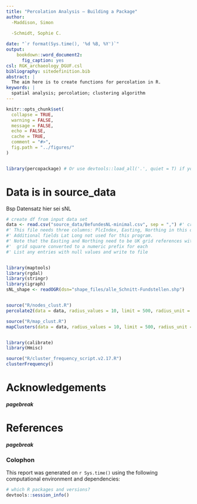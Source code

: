 ```yaml
---
title: "Percolation Analysis – Building a Package"
author:
  -Maddison, Simon
  
  -Schmidt, Sophie C.

date: "`r format(Sys.time(), '%d %B, %Y')`"
output: 
    bookdown::word_document2:
      fig_caption: yes
csl: RGK_archaeology_DGUF.csl
bibliography: sitedefinition.bib
abstract: |
  The aim here is to create functions for percolation in R.
keywords: |
  spatial analysis; percolation; clustering algorithm
---
```


```r
knitr::opts_chunk$set(
  collapse = TRUE,
  warning = FALSE,
  message = FALSE,
  echo = FALSE,
  cache = TRUE,
  comment = "#>",
  fig.path = "../figures/"
)


library(percopackage) # Or use devtools::load_all('.', quiet = T) if your code is in script files, rather than as functions in the `/R` diretory
```

# Data is in source_data

Bsp Datensatz hier sei sNL

```r

# create df from input data set
data <- read.csv("source_data/BefundesNL-minimal.csv", sep = ",") #' crazy mistakes happen if this is wrong...
#' This file needs three columns: PlcIndex, Easting, Northing in this order.
#' Additional fields Lat Long not used for this program.
#' Note that the Easting and Northing need to be UK grid references with the Alphabetic
#'  grid square converted to a numeric prefix for each
#' List any entries with null values and write to file


library(maptools)
library(rgdal)
library(stringr)
library(igraph)
sNL_shape <- readOGR(dsn="shape_files/alle_Schnitt-Fundstellen.shp")


source("R/nodes_clust.R")
percolate2(data = data, radius_values = 10, limit = 500, radius_unit = 1, upper_radius = 200, lower_radius = 20, step_value = 20)

source("R/map_clust.R")
mapClusters(data = data, radius_values = 10, limit = 500, radius_unit = 1, upper_radius = 200, lower_radius = 20, step_value = 20, shape = sNL_shape, map_name = "sNL-Karte")


library(calibrate)
library(Hmisc)

source("R/cluster_frequency_script.v2.17.R")
clusterFrequency()


```




# Acknowledgements

<!-- The following line inserts a page break when the output is MS Word. For page breaks in PDF, use \newpage on its own line.  -->
##### pagebreak

# References 
<!-- The following line ensures the references appear here for the MS Word or HTML output files, rather than right at the end of the document (this will not work for PDF files):  -->
<div id="refs"></div>

##### pagebreak

### Colophon

This report was generated on `r Sys.time()` using the following computational environment and dependencies: 

```r
# which R packages and versions?
devtools::session_info()
```

